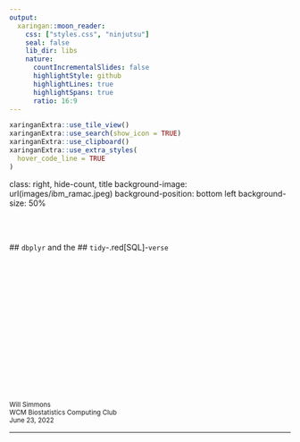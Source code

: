 ```yaml
---
output:
  xaringan::moon_reader:
    css: ["styles.css", "ninjutsu"]
    seal: false
    lib_dir: libs
    nature:
      countIncrementalSlides: false
      highlightStyle: github
      highlightLines: true
      highlightSpans: true
      ratio: 16:9
---
```


```r
xaringanExtra::use_tile_view()
xaringanExtra::use_search(show_icon = TRUE)
xaringanExtra::use_clipboard()
xaringanExtra::use_extra_styles(
  hover_code_line = TRUE
)
```

class: right, hide-count, title
background-image: url(images/ibm_ramac.jpeg)
background-position: bottom left
background-size: 50%

<br>
<br>

  ## `dbplyr` and the 
  ## `tidy`-.red[SQL]-`verse` 

<br>
<br>
<br>
<br>
<br>
<br>
<br>
<br>
<br>
<br>
<br>
<br>
<br>
<br>

<div align="right">
  <small>Will Simmons</small> <br>
  <small>WCM Biostatistics Computing Club</small> <br>
  <small>June 23, 2022</small>
</div>

---
